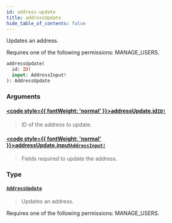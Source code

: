 ```yaml
---
id: address-update
title: addressUpdate
hide_table_of_contents: false
---
```








Updates an address. 

Requires one of the following permissions: MANAGE_USERS.

```graphql
addressUpdate(
  id: ID!
  input: AddressInput!
): AddressUpdate
```


### Arguments

#### [<code style={{ fontWeight: 'normal' }}>addressUpdate.<b>id</b></code>](#)<Bullet />[`ID!`](../../../developer/api-reference/scalars/id) <Badge class="secondary" text="non-null"/> <Badge class="secondary" text="scalar"/>
> ID of the address to update.
> 

#### [<code style={{ fontWeight: 'normal' }}>addressUpdate.<b>input</b></code>](#)<Bullet />[`AddressInput!`](../../../developer/api-reference/inputs/address-input) <Badge class="secondary" text="non-null"/> <Badge class="secondary" text="input"/>
> Fields required to update the address.
> 

### Type

#### [`AddressUpdate`](../../../developer/api-reference/objects/address-update) <Badge class="secondary" text="object"/>
> Updates an address. 

Requires one of the following permissions: MANAGE_USERS.
> 





